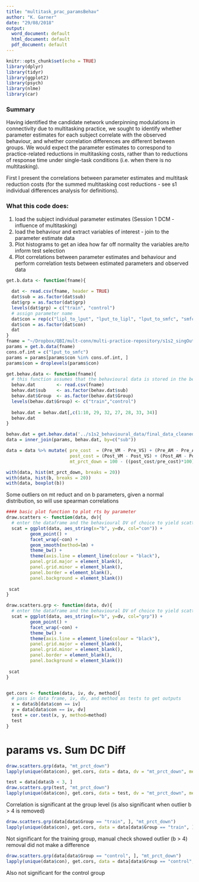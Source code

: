 ```yaml
---
title: "multitask_prac_paramsBehav"
author: "K. Garner"
date: "29/08/2018"
output:
  word_document: default
  html_document: default
  pdf_document: default
---
```


```r
knitr::opts_chunk$set(echo = TRUE)
library(dplyr)
library(tidyr)
library(ggplot2)
library(psych)
library(nlme)
library(car)
```

### Summary
Having identified the candidate network underpinning modulations in connectivity due to multitasking practice, we sought to identify whether parameter estimates for each subject correlate with the observed behaviour, and whether correlation differences are different between groups. We would expect the parameter estimates to correspond to practice-related reductions in multitasking costs, rather than to reductions of response time under single-task conditions (i.e. when there is no multitasking).

First I present the correlations between parameter estimates and multitask reduction costs (for the summed multitasking cost reductions - see s1 individual differences analysis for definitions). 

### What this code does:
1. load the subject individual parameter estimates (Session 1 DCM - influence of multitasking)
2. load the behaviour and extract variables of interest - join to the parameter estimate data
3. Plot histograms to get an idea how far off normality the variables are/to inform test selection
3. Plot correlations between parameter estimates and behaviour and perform correlation tests between estimated parameters and observed data


```r

get.b.data <- function(fname){
  
  dat <- read.csv(fname, header = TRUE)
  dat$sub = as.factor(dat$sub)
  dat$grp = as.factor(dat$grp)
  levels(dat$grp) = c("train", "control")
  # assign parameter name
  dat$con = rep(c("lipl_to_lput", "lput_to_lipl", "lput_to_smfc", "smfc_to_lipl"), times = length(levels(dat$sub)))
  dat$con = as.factor(dat$con)
  dat
}
fname = "~/Dropbox/QBI/mult-conn/multi-practice-repository/s1s2_singOut_practice_dcm_analysis_outdata/behav_correlations/sub_b_params.csv"
params = get.b.data(fname)
cons.of.int = c("lput_to_smfc")
params = params[params$con %in% cons.of.int, ]
params$con = droplevels(params$con)
```


```r

get.behav.data <- function(fname){
  # this function assumes that the behavioural data is stored in the below folder
  behav.dat        <- read.csv(fname)
  behav.dat$sub    <- as.factor(behav.dat$sub)
  behav.dat$Group  <- as.factor(behav.dat$Group)
  levels(behav.dat$Group) <- c("train","control")
  
  behav.dat = behav.dat[,c(1:10, 29, 32, 27, 28, 33, 34)]
  behav.dat
}

behav.dat = get.behav.data('../s1s2_behavioural_data/final_data_cleaned_250ms_to_3_sdevs_1331_recode.csv')
data = inner_join(params, behav.dat, by=c("sub"))

data = data %>% mutate( pre_cost  = (Pre_VM - Pre_VS) + (Pre_AM - Pre_AS) ,
                        post_cost = (Post_VM - Post_VS) + (Post_AM - Post_AS),
                        mt_prct_down = 100 - ((post_cost/pre_cost)*100) )

```

```r

with(data, hist(mt_prct_down, breaks = 20))
with(data, hist(b, breaks = 20))
with(data, boxplot(b))
```
Some outliers on mt reduct and on b parameters, given a normal distribution, so will use spearman correlations


```r
#### basic plot function to plot rts by parameter
draw.scatters <- function(data, dv){
  # enter the dataframe and the behavioural DV of choice to yield scatter plot of b_param by    dv
  scat = ggplot(data, aes_string(x="b", y=dv, col="con")) + 
         geom_point() +
         facet_wrap(~con) +
         geom_smooth(method=lm) +
         theme_bw() +
         theme(axis.line = element_line(colour = "black"),
         panel.grid.major = element_blank(),
         panel.grid.minor = element_blank(),
         panel.border = element_blank(),
         panel.background = element_blank())
          
 scat
}

draw.scatters.grp <- function(data, dv){
  # enter the dataframe and the behavioural DV of choice to yield scatter plot of b_param by    dv
  scat = ggplot(data, aes_string(x="b", y=dv, col="grp")) + 
         geom_point() +
         facet_wrap(~con) +
         theme_bw() +
         theme(axis.line = element_line(colour = "black"),
         panel.grid.major = element_blank(),
         panel.grid.minor = element_blank(),
         panel.border = element_blank(),
         panel.background = element_blank())
          
 scat
}


get.cors <- function(data, iv, dv, method){
  # pass in data frame, iv, dv, and method as tests to get outputs
  x = data$b[data$con == iv]
  y = data[data$con == iv, dv]
  test = cor.test(x, y, method=method)
  test
}
```


# params vs. Sum DC Diff
```r

draw.scatters.grp(data, "mt_prct_down")
lapply(unique(data$con), get.cors, data = data, dv = "mt_prct_down", method="spearman")

test = data[data$b < 3, ]
draw.scatters.grp(test, "mt_prct_down")
lapply(unique(data$con), get.cors, data = test, dv = "mt_prct_down", method="spearman")
```
Correlation is significant at the group level (is also significant when outlier b > 4 is removed)



```r
draw.scatters.grp(data[data$Group == "train", ], "mt_prct_down")
lapply(unique(data$con), get.cors, data = data[data$Group == "train", ], dv = "mt_prct_down", method="spearman")
```
Not significant for the training group, manual check showed outlier (b > 4) removal did not make a difference

```r
draw.scatters.grp(data[data$Group == "control", ], "mt_prct_down")
lapply(unique(data$con), get.cors, data = data[data$Group == "control", ], dv = "mt_prct_down", method="spearman")
```
Also not significant for the control group

